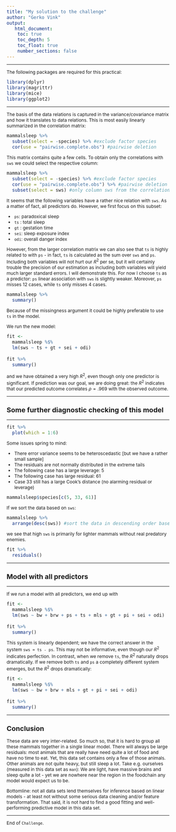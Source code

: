 ```yaml
---
title: "My solution to the challenge"
author: "Gerko Vink"
output: 
   html_document:
    toc: true
    toc_depth: 5
    toc_float: true
    number_sections: false
---
```

  
<style type="text/css">
  
body{ /* Normal  */
  font-size: 12px;
  }
td {  /* Table  */
  font-size: 12px;
}
h1.title {
  font-size: 18px;
  color: DarkBlue;
}
h1 { /* Header 1 */
  font-size: 18px;
}
h2 { /* Header 2 */
  font-size: 18px;
}
h3 { /* Header 3 */
  font-size: 18px;
}
code.r{ /* Code block */
  font-size: 12px;
}
pre { /* Code block - determines code spacing between lines */
  font-size: 14px;
}
</style>
  
---

The following packages are required for this practical:
```r
library(dplyr)
library(magrittr)
library(mice)
library(ggplot2)
```

--- 

The basis of the data relations is captured in the variance/covariance matrix and how it translates to data relations. This is most easily linearly summarized in the correlation matrix:
```r
mammalsleep %>%
  subset(select = -species) %>% #exclude factor species
  cor(use = "pairwise.complete.obs") #pairwise deletion
```

This matrix contains quite a few cells. To obtain only the correlations with `sws` we could select the respective column:
```r
mammalsleep %>%
  subset(select = -species) %>% #exclude factor species
  cor(use = "pairwise.complete.obs") %>% #pairwise deletion
  subset(select = sws) #only column sws from the correlation matrix
```

It seems that the following variables have a rather nice relation with `sws`. As a matter of fact, all predictors do. However, we first focus on this subset:

- `ps`: paradoxical sleep
- `ts` : total sleep
- `gt` : gestation time
- `sei`: sleep exposure index
- `odi`: overall danger index

However, from the larger correlation matrix we can also see that `ts` is highly related to with `ps` - in fact, `ts` is calculated as the sum over `sws` and `ps`. Including both variables will not hurt our $R^2$ per se, but it will certainly trouble the precision of our estimation as including both variables will yield much larger standard errors. I will demonstrate this. For now I choose `ts` as a predictor: `ps` linear association with `sws` is slightly weaker. Moreover, `ps` misses 12 cases, while `ts` only misses 4 cases. 
```r
mammalsleep %>%
  summary()
```

Because of the missingness argument it could be highly preferable to use `ts` in the model.

We run the new model:
```r
fit <- 
  mammalsleep %$%
  lm(sws ~ ts + gt + sei + odi)
  
fit %>%
  summary()
```
and we have obtained a very high $R^2$, even though only one predictor is significant. If prediction was our goal, we are doing great: the $R^2$ indicates that our predicted outcome correlates $\rho = .969$ with the observed outcome.  

---

## Some further diagnostic checking of this model

---

```r
fit %>%
  plot(which = 1:6)
```

Some issues spring to mind:

- There error variance seems to be heteroscedastic [but we have a rather small sample]
- The residuals are not normally distributed in the extreme tails
- The following case has a large leverage: 5
- The following case has large residual: 61
- Case 33 still has a large Cook's distance (no alarming residual or leverage)
```r
mammalsleep$species[c(5, 33, 61)]
```

If we sort the data based on `sws`:
```r
mammalsleep %>% 
  arrange(desc(sws)) #sort the data in descending order based on sws
```

we see that high `sws` is primarily for lighter mammals without real predatory enemies. 
```r
fit %>%
  residuals() 
```

---

## Model with all predictors

---

If we run a model with all predictors, we end up with
```r
fit <- 
  mammalsleep %$%
  lm(sws ~ bw + brw + ps + ts + mls + gt + pi + sei + odi) 
  
fit %>%
  summary()
```

This system is linearly dependent; we have the correct answer in the system `sws = ts - ps`. This may not be informative, even though our $R^2$ indicates perfection. In contrast, when we remove `ts`, the $R^2$ naturally drops dramatically. If we remove both `ts` and `ps` a completely different system emerges, but the $R^2$ drops dramatically:
```r
fit <- 
  mammalsleep %$%
  lm(sws ~ bw + brw + mls + gt + pi + sei + odi) 
  
fit %>%
  summary()
```

---

## Conclusion

These data are very inter-related. So much so, that it is hard to group all these mammals together in a single linear model. There will always be large residuals: most animals that are really have need quite a lot of food and have no time to eat. Yet, this data set contains only a few of those animals. Other animals are not quite heavy, but still sleep a lot. Take e.g. ourselves (measured in this data set as `man`): We are light, have massive brains and sleep quite a lot - yet we are nowhere near the region in the foodchain any model would expect us to be. 

Bottomline: not all data sets lend themselves for inference based on linear models - at least not without some serious data cleaning and/or feature transformation. That said, it is not hard to find a good fitting and well-performing predictive model in this data set. 

---

End of `Challenge`. 
